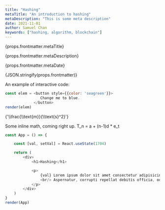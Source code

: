 ```yaml
---
title: "Hashing"
metaTitle: "An introduction to hashing"
metaDescription: "This is some meta description"
date: 2021-11-01
author: Samuel Chan
keywords: ["hashing, algorithm, blockchain"]
---
```


<StyledHeading>{props.frontmatter.metaTitle}</StyledHeading>
<p>{props.frontmatter.metaDescription}</p>
<p>{props.frontmatter.metaDate}</p>
<p>{JSON.stringify(props.frontmatter)}</p>

An example of interactive code:
```javascript react-live=true
const elem = <button style={{color: 'seagreen'}}>
                Change me to blue.
             </button>
render(elem)
```

<div className="math-display">
{'\\frac{\\text{m}}{\\text{s}^2}'}
</div>


Some inline math, coming right up. <span className="math-inline">T_n = a + (n-1)d * e_t</span>


```javascript react-live=true hide-code
const App = () => {

    const [val, setVal] = React.useState(1704)

    return (
        <div>
            <h1>Hashing</h1>

            <p>
                {val} Lorem ipsum dolor sit amet consectetur adipisicing elit. Commodi voluptas tenetur dignissimos 
                <br/> Aspernatur, corrupti repellat debitis officia, odit doloribus consequatur unde amet similique ipsum laborum eveniet, maxime saepe. Inventore aliquam consequatur perferendis iste veritatis mollitia veniam odit.
            </p>
        </div>
    )
}
render(App)
```